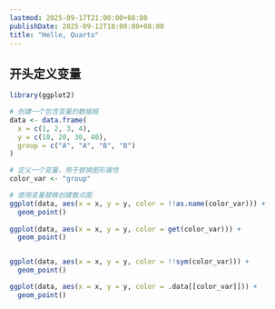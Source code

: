 ```yaml
---
lastmod: 2025-09-17T21:00:00+08:00
publishDate: 2025-09-12T18:00:00+08:00
title: "Hello, Quarto"
---
```



## 开头定义变量

```r
library(ggplot2)

# 创建一个包含变量的数据框
data <- data.frame(
  x = c(1, 2, 3, 4),
  y = c(10, 20, 30, 40),
  group = c("A", "A", "B", "B")
)

# 定义一个变量，用于替换图形属性
color_var <- "group"

# 使用变量替换创建散点图
ggplot(data, aes(x = x, y = y, color = !!as.name(color_var))) +
  geom_point()
  
ggplot(data, aes(x = x, y = y, color = get(color_var))) +
  geom_point()


ggplot(data, aes(x = x, y = y, color = !!sym(color_var))) +
  geom_point()

ggplot(data, aes(x = x, y = y, color = .data[[color_var]])) +
  geom_point()
```
